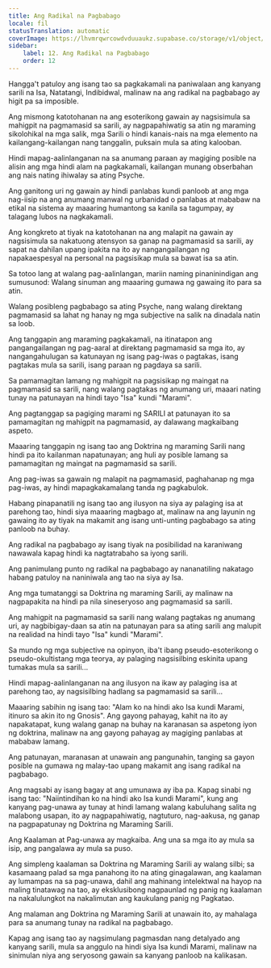 ```yaml
---
title: Ang Radikal na Pagbabago
locale: fil
statusTranslation: automatic
coverImage: https://lhvmrqwrcowdvduuaukz.supabase.co/storage/v1/object/public/strapi-uploads/small_cover-tratado-de-psicologia-revolucionaria.webp-5e15e1cec4e0ebebcde5d7fc7565d8fd.webp
sidebar:
    label: 12. Ang Radikal na Pagbabago
    order: 12
---
```

Hangga't patuloy ang isang tao sa pagkakamali na paniwalaan ang kanyang sarili na Isa, Natatangi, Indibidwal, malinaw na ang radikal na pagbabago ay higit pa sa imposible.

Ang mismong katotohanan na ang esoterikong gawain ay nagsisimula sa mahigpit na pagmamasid sa sarili, ay nagpapahiwatig sa atin ng maraming sikolohikal na mga salik, mga Sarili o hindi kanais-nais na mga elemento na kailangang-kailangan nang tanggalin, puksain mula sa ating kalooban.

Hindi mapag-aalinlanganan na sa anumang paraan ay magiging posible na alisin ang mga hindi alam na pagkakamali, kailangan munang obserbahan ang nais nating ihiwalay sa ating Psyche.

Ang ganitong uri ng gawain ay hindi panlabas kundi panloob at ang mga nag-iisip na ang anumang manwal ng urbanidad o panlabas at mababaw na etikal na sistema ay maaaring humantong sa kanila sa tagumpay, ay talagang lubos na nagkakamali.

Ang kongkreto at tiyak na katotohanan na ang malapit na gawain ay nagsisimula sa nakatuong atensyon sa ganap na pagmamasid sa sarili, ay sapat na dahilan upang ipakita na ito ay nangangailangan ng napakaespesyal na personal na pagsisikap mula sa bawat isa sa atin.

Sa totoo lang at walang pag-aalinlangan, mariin naming pinaninindigan ang sumusunod: Walang sinuman ang maaaring gumawa ng gawaing ito para sa atin.

Walang posibleng pagbabago sa ating Psyche, nang walang direktang pagmamasid sa lahat ng hanay ng mga subjective na salik na dinadala natin sa loob.

Ang tanggapin ang maraming pagkakamali, na itinatapon ang pangangailangan ng pag-aaral at direktang pagmamasid sa mga ito, ay nangangahulugan sa katunayan ng isang pag-iwas o pagtakas, isang pagtakas mula sa sarili, isang paraan ng pagdaya sa sarili.

Sa pamamagitan lamang ng mahigpit na pagsisikap ng maingat na pagmamasid sa sarili, nang walang pagtakas ng anumang uri, maaari nating tunay na patunayan na hindi tayo "Isa" kundi "Marami".

Ang pagtanggap sa pagiging marami ng SARILI at patunayan ito sa pamamagitan ng mahigpit na pagmamasid, ay dalawang magkaibang aspeto.

Maaaring tanggapin ng isang tao ang Doktrina ng maraming Sarili nang hindi pa ito kailanman napatunayan; ang huli ay posible lamang sa pamamagitan ng maingat na pagmamasid sa sarili.

Ang pag-iwas sa gawain ng malapit na pagmamasid, paghahanap ng mga pag-iwas, ay hindi mapagkakamalang tanda ng pagkabulok.

Habang pinapanatili ng isang tao ang ilusyon na siya ay palaging isa at parehong tao, hindi siya maaaring magbago at, malinaw na ang layunin ng gawaing ito ay tiyak na makamit ang isang unti-unting pagbabago sa ating panloob na buhay.

Ang radikal na pagbabago ay isang tiyak na posibilidad na karaniwang nawawala kapag hindi ka nagtatrabaho sa iyong sarili.

Ang panimulang punto ng radikal na pagbabago ay nananatiling nakatago habang patuloy na naniniwala ang tao na siya ay Isa.

Ang mga tumatanggi sa Doktrina ng maraming Sarili, ay malinaw na nagpapakita na hindi pa nila sineseryoso ang pagmamasid sa sarili.

Ang mahigpit na pagmamasid sa sarili nang walang pagtakas ng anumang uri, ay nagbibigay-daan sa atin na patunayan para sa ating sarili ang malupit na realidad na hindi tayo "Isa" kundi "Marami".

Sa mundo ng mga subjective na opinyon, iba't ibang pseudo-esoterikong o pseudo-okultistang mga teorya, ay palaging nagsisilbing eskinita upang tumakas mula sa sarili...

Hindi mapag-aalinlanganan na ang ilusyon na ikaw ay palaging isa at parehong tao, ay nagsisilbing hadlang sa pagmamasid sa sarili...

Maaaring sabihin ng isang tao: "Alam ko na hindi ako Isa kundi Marami, itinuro sa akin ito ng Gnosis". Ang gayong pahayag, kahit na ito ay napakatapat, kung walang ganap na buhay na karanasan sa aspetong iyon ng doktrina, malinaw na ang gayong pahayag ay magiging panlabas at mababaw lamang.

Ang patunayan, maranasan at unawain ang pangunahin, tanging sa gayon posible na gumawa ng malay-tao upang makamit ang isang radikal na pagbabago.

Ang magsabi ay isang bagay at ang umunawa ay iba pa. Kapag sinabi ng isang tao: "Naiintindihan ko na hindi ako Isa kundi Marami", kung ang kanyang pag-unawa ay tunay at hindi lamang walang kabuluhang salita ng malabong usapan, ito ay nagpapahiwatig, nagtuturo, nag-aakusa, ng ganap na pagpapatunay ng Doktrina ng Maraming Sarili.

Ang Kaalaman at Pag-unawa ay magkaiba. Ang una sa mga ito ay mula sa isip, ang pangalawa ay mula sa puso.

Ang simpleng kaalaman sa Doktrina ng Maraming Sarili ay walang silbi; sa kasamaang palad sa mga panahong ito na ating ginagalawan, ang kaalaman ay lumampas na sa pag-unawa, dahil ang mahinang intelektwal na hayop na maling tinatawag na tao, ay eksklusibong nagpaunlad ng panig ng kaalaman na nakalulungkot na nakalimutan ang kaukulang panig ng Pagkatao.

Ang malaman ang Doktrina ng Maraming Sarili at unawain ito, ay mahalaga para sa anumang tunay na radikal na pagbabago.

Kapag ang isang tao ay nagsimulang pagmasdan nang detalyado ang kanyang sarili, mula sa anggulo na hindi siya Isa kundi Marami, malinaw na sinimulan niya ang seryosong gawain sa kanyang panloob na kalikasan.

